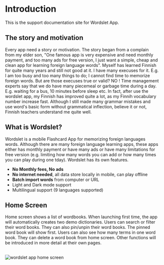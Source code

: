 
# Introduction

This is the support documentation site for Wordslet App.

## The story and motivation

Every app need a story or motivation. The story began from a complain from my elder son, "One famous app is very expensive and need monthly payment, and too many ads for free version, I just want a simple, cheap and clean app for learning foreign language words". Myself has learned Finnish for quite many years and still not good at it. I have many execuses for it. E.g. I am too busy and too many things to do; I cannot find time to memorize foreign words. But are those execuses true or valid? NO ! Time management experts say that we do have many piecemeal or garbage time during a day. E.g. waiting for a bus, 10 minutes before sleep etc. In fact, after use the wordslet app, my Finnish has improved quite a lot, as my Finnih vocabulary number increase fast. Although I still made many grammar mistakes and use
word's basic form without grammatical inflection, believe it or not, Finnish teachers understand me quite well.

## What is Wordslet?

Wordslet is a mobile Flashcard App for memorizing foreign languages words. Although there are many foreign language learning apps, these apps either has monthly payment or have many ads or have many limitations for free version (e.g. limiting how many words you can add or how many times you can play during one tday). Wordslet has its own features.

- **No Monthly fees, No ads**
- **No internet needed**, all data store locally in mobile, can play offline
- **Batch import words** from computer or URL
- Light and Dark mode support
- Multilingual support (9 languages supported)

## Home Screen

Home screen shows a list of wordbooks. When launching first time, the app will automatically creates two demo dictionaries. Users can search or filter their word books. They can also pin/unpin their word books. The pinned word book will show first. Users can also see how many terms in one word book. They can delete a word book from home screen. Other functions will be introduced in more detail at their own pages.

<br />
<Image
  src="/assets/images/home.png"
  alt="wordslet app home screen"
  width={400}
  height={300}
/>
